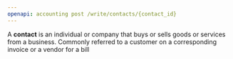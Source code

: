 ```yaml
---
openapi: accounting post /write/contacts/{contact_id}
---
```


A **contact** is an individual or company that buys or sells goods or services from a business. Commonly referred to a customer on a corresponding invoice or a vendor for a bill
